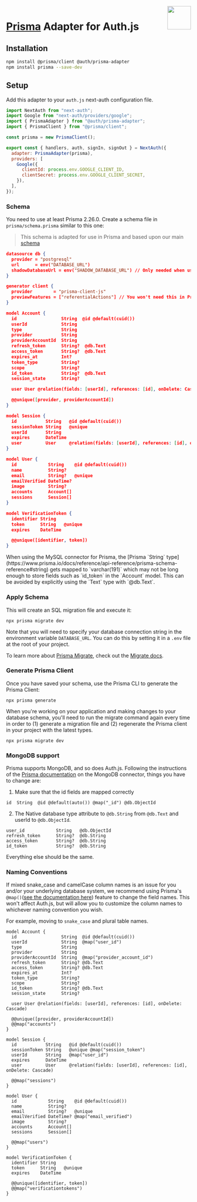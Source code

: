 
<img align="right" src="/img/adapters/prisma.svg" width="64" height="64" />

# <a href="https://www.prisma.io/docs">Prisma</a> Adapter for Auth.js

## Installation

```bash npm2yarn
npm install @prisma/client @auth/prisma-adapter
npm install prisma --save-dev
```

## Setup

Add this adapter to your `auth.js` next-auth configuration file.

```js filename="./auth.js"
import NextAuth from "next-auth";
import Google from "next-auth/providers/google";
import { PrismaAdapter } from "@auth/prisma-adapter";
import { PrismaClient } from "@prisma/client";

const prisma = new PrismaClient();

export const { handlers, auth, signIn, signOut } = NextAuth({
  adapter: PrismaAdapter(prisma),
  providers: [
    Google({
      clientId: process.env.GOOGLE_CLIENT_ID,
      clientSecret: process.env.GOOGLE_CLIENT_SECRET,
    }),
  ],
});
```

### Schema

You need to use at least Prisma 2.26.0. Create a schema file in `prisma/schema.prisma` similar to this one:

> This schema is adapted for use in Prisma and based upon our main
> [schema](https://authjs.dev/docs/database)

```json filename="schema.prisma"
datasource db {
  provider = "postgresql"
  url      = env("DATABASE_URL")
  shadowDatabaseUrl = env("SHADOW_DATABASE_URL") // Only needed when using a cloud provider that doesn't support the creation of new databases, like Heroku. Learn more: https://pris.ly/d/migrate-shadow
}

generator client {
  provider        = "prisma-client-js"
  previewFeatures = ["referentialActions"] // You won't need this in Prisma 3.X or higher.
}

model Account {
  id                 String  @id @default(cuid())
  userId             String
  type               String
  provider           String
  providerAccountId  String
  refresh_token      String?  @db.Text
  access_token       String?  @db.Text
  expires_at         Int?
  token_type         String?
  scope              String?
  id_token           String?  @db.Text
  session_state      String?

  user User @relation(fields: [userId], references: [id], onDelete: Cascade)

  @@unique([provider, providerAccountId])
}

model Session {
  id           String   @id @default(cuid())
  sessionToken String   @unique
  userId       String
  expires      DateTime
  user         User     @relation(fields: [userId], references: [id], onDelete: Cascade)
}

model User {
  id            String    @id @default(cuid())
  name          String?
  email         String?   @unique
  emailVerified DateTime?
  image         String?
  accounts      Account[]
  sessions      Session[]
}

model VerificationToken {
  identifier String
  token      String   @unique
  expires    DateTime

  @@unique([identifier, token])
}
```

<Callout>
  When using the MySQL connector for Prisma, the [Prisma `String`
  type](https://www.prisma.io/docs/reference/api-reference/prisma-schema-reference#string)
  gets mapped to `varchar(191)` which may not be long enough to store fields
  such as `id_token` in the `Account` model. This can be avoided by explicitly
  using the `Text` type with `@db.Text`.
</Callout>

### Apply Schema

This will create an SQL migration file and execute it:

```
npx prisma migrate dev
```

Note that you will need to specify your database connection string in the environment variable `DATABASE_URL`. You can do this by setting it in a `.env` file at the root of your project.

To learn more about [Prisma Migrate](https://www.prisma.io/migrate), check out the [Migrate docs](https://www.prisma.io/docs/concepts/components/prisma-migrate).

### Generate Prisma Client

Once you have saved your schema, use the Prisma CLI to generate the Prisma Client:

```
npx prisma generate
```

When you're working on your application and making changes to your database schema, you'll need to
run the migrate command again every time in order to (1) generate a migration file and (2)
regenerate the Prisma client in your project with the latest types.

```
npx prisma migrate dev
```

### MongoDB support

Prisma supports MongoDB, and so does Auth.js. Following the instructions of the [Prisma documentation](https://www.prisma.io/docs/concepts/database-connectors/mongodb) on the MongoDB connector, things you have to change are:

1. Make sure that the id fields are mapped correctly

```prisma
id  String  @id @default(auto()) @map("_id") @db.ObjectId
```

2. The Native database type attribute to `@db.String` from `@db.Text` and userId to `@db.ObjectId`.

```prisma
user_id            String   @db.ObjectId
refresh_token      String?  @db.String
access_token       String?  @db.String
id_token           String?  @db.String
```

Everything else should be the same.

### Naming Conventions

If mixed snake_case and camelCase column names is an issue for you and/or your underlying database system, we recommend using Prisma's `@map()`([see the documentation here](https://www.prisma.io/docs/concepts/components/prisma-schema/names-in-underlying-database)) feature to change the field names. This won't affect Auth.js, but will allow you to customize the column names to whichever naming convention you wish.

For example, moving to `snake_case` and plural table names.

```prisma filename="schema.prisma"
model Account {
  id                 String  @id @default(cuid())
  userId             String  @map("user_id")
  type               String
  provider           String
  providerAccountId  String  @map("provider_account_id")
  refresh_token      String? @db.Text
  access_token       String? @db.Text
  expires_at         Int?
  token_type         String?
  scope              String?
  id_token           String? @db.Text
  session_state      String?

  user User @relation(fields: [userId], references: [id], onDelete: Cascade)

  @@unique([provider, providerAccountId])
  @@map("accounts")
}

model Session {
  id           String   @id @default(cuid())
  sessionToken String   @unique @map("session_token")
  userId       String   @map("user_id")
  expires      DateTime
  user         User     @relation(fields: [userId], references: [id], onDelete: Cascade)

  @@map("sessions")
}

model User {
  id            String    @id @default(cuid())
  name          String?
  email         String?   @unique
  emailVerified DateTime? @map("email_verified")
  image         String?
  accounts      Account[]
  sessions      Session[]

  @@map("users")
}

model VerificationToken {
  identifier String
  token      String   @unique
  expires    DateTime

  @@unique([identifier, token])
  @@map("verificationtokens")
}
```
